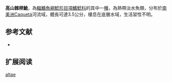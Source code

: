 {{Speciesbox
| name = 高山棘桿鮠
| image = 
| image_width = 250px
| status = NE
| status_system = IUCN3.1
| genus = Centromochlus
| species = altae
| authority = [[Fowler|Fowler]], 1945
| synonyms = *''Tatia altae'',Fowler, 1945
}}
'''高山棘桿鮠'''，為[[輻鰭魚綱|輻鰭魚綱]][[鯰形目|鯰形目]][[項鰭鯰科|項鰭鯰科]]的其中一[[種|種]]，為熱帶淡水魚類，分布於[[南美洲|南美洲]]Caquetá河流域，體長可達3.5公分，棲息在底層水域，生活習性不明。
==参考文献==
*{{FishBase_species|genus=Centromochlus|species=altae|year=2015|month=5}}

== 扩展阅读 ==
{{refbegin}}
{{wikispecies-inline|Centromochlus altae|高山棘桿鮠}}
{{refend}}
{{Taxonbar|from=Q5740174}}

[[Category:棘桿鮠屬|altae]]